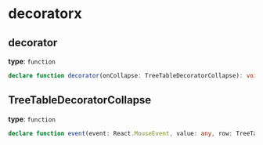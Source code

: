 # decoratorx

## decorator
 **type**: `function`

```typescript
declare function decorator(onCollapse: TreeTableDecoratorCollapse): void
```

## TreeTableDecoratorCollapse
 **type**: `function`

```typescript
declare function event(event: React.MouseEvent, value: any, row: TreeTableRowProps): React.MouseEvent
```
